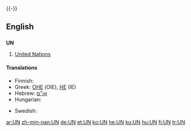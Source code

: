 {{see|un|un-|-un-|ün|ún}}
{{wikipedia | un (disambiguation)}}
{{-}}
==English==
==={{initialism}}===
'''UN'''
# [[United Nations]]

====Translations====
{{trans-top|United Nations}}
* Finnish: {{t+|fi|YK}}
* Greek: [[ΟΗΕ]] (OIE), [[ΗE]] (IE)
* Hebrew: [[:he:או"ם|או"ם]]
* Hungarian: {{t|hu|ENSZ}}
{{trans-mid}}
* Swedish: {{t-|sv|FN}}
{{trans-bottom}}

[[ar:UN]]
[[zh-min-nan:UN]]
[[de:UN]]
[[et:UN]]
[[ko:UN]]
[[he:UN]]
[[ku:UN]]
[[hu:UN]]
[[fi:UN]]
[[tr:UN]]